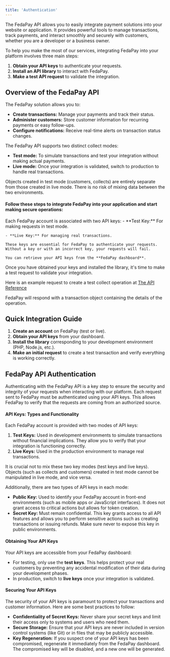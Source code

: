 ```yaml
---
title: 'Authentication'
---
```


The FedaPay API allows you to easily integrate payment solutions into your website or application. It provides powerful tools to manage transactions, track payments, and interact smoothly and securely with customers, whether you are a developer or a business owner.

To help you make the most of our services, integrating FedaPay into your platform involves three main steps:
1. **Obtain your API keys** to authenticate your requests.
2. **Install an API library** to interact with FedaPay.
3. **Make a test API request** to validate the integration.

## Overview of the FedaPay API

The FedaPay solution allows you to:

- **Create transactions:** Manage your payments and track their status.
- **Administer customers:** Store customer information for recurring payments or easy follow-ups.
- **Configure notifications:** Receive real-time alerts on transaction status changes.

The FedaPay API supports two distinct collect modes:

- **Test mode:** To simulate transactions and test your integration without making actual payments.
- **Live mode:** Once your integration is validated, switch to production to handle real transactions.

Objects created in test mode (customers, collects) are entirely separate from those created in live mode. There is no risk of mixing data between the two environments.

#### Follow these steps to integrate FedaPay into your application and start making secure operations:

<Steps>
  <Step title="Obtain Your API Keys">
    Each FedaPay account is associated with two API keys:
    - **Test Key:** For making requests in test mode.

    - **Live Key:** For managing real transactions.

    These keys are essential for FedaPay to authenticate your requests. Without a key or with an incorrect key, your requests will fail.

    You can retrieve your API keys from the **FedaPay dashboard**.
  </Step>

  <Step title="Install a FedaPay Library"></Step>

  <Step title="Make a Test API Request"></Step>
</Steps>

Once you have obtained your keys and installed the library, it's time to make a test request to validate your integration.

<Info>Here is an example request to create a test collect operation at [The API Reference](/api-reference/introduction)</Info>

FedaPay will respond with a transaction object containing the details of the operation.

## Quick Integration Guide

1. **Create an account** on FedaPay (test or live).
2. **Obtain your API keys** from your dashboard.
3. **Install the library** corresponding to your development environment (PHP, Node.js, etc.).
4. **Make an initial request** to create a test transaction and verify everything is working correctly.

## FedaPay API Authentication

Authenticating with the FedaPay API is a key step to ensure the security and integrity of your requests when interacting with our platform. Each request sent to FedaPay must be authenticated using your API keys. This allows FedaPay to verify that the requests are coming from an authorized source.

#### API Keys: Types and Functionality

Each FedaPay account is provided with two modes of API keys:

1. **Test Keys:** Used in development environments to simulate transactions without financial implications. They allow you to verify that your integration is functioning correctly.
2. **Live Keys:** Used in the production environment to manage real transactions.

It is crucial not to mix these two key modes (test keys and live keys). Objects (such as collects and customers) created in test mode cannot be manipulated in live mode, and vice versa.

Additionally, there are two types of API keys in each mode:

- **Public Key:** Used to identify your FedaPay account in front-end environments (such as mobile apps or JavaScript interfaces). It does not grant access to critical actions but allows for token creation.
- **Secret Key:** Must remain confidential. This key grants access to all API features and allows you to perform sensitive actions such as creating transactions or issuing refunds. Make sure never to expose this key in public environments.

#### Obtaining Your API Keys

Your API keys are accessible from your FedaPay dashboard:

- For testing, only use the **test keys**. This helps protect your real customers by preventing any accidental modification of their data during your development phases.
- In production, switch to **live keys** once your integration is validated.

#### Securing Your API Keys

The security of your API keys is paramount to protect your transactions and customer information. Here are some best practices to follow:

- **Confidentiality of Secret Keys:** Never share your secret keys and limit their access only to systems and users who need them.
- **Secure Storage:** Ensure that your API keys are never included in version control systems (like Git) or in files that may be publicly accessible.
- **Key Regeneration:** If you suspect one of your API keys has been compromised, regenerate it immediately from the FedaPay dashboard. The compromised key will be disabled, and a new one will be generated.
